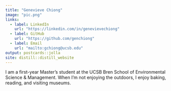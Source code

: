 ```yaml
---
title: "Genevieve Chiong"
image: "pic.png"
links:
  - label: LinkedIn
    url: "https://linkedin.com/in/genevievechiong"
  - label: GitHub
    url: "https://github.com/genchiong"
  - label: Email
    url: "mailto:gchiong@ucsb.edu"
output: postcards::jolla
site: distill::distill_website
---
```

 
I am a first-year Master's student at the UCSB Bren School of Environmental Science & Management. When I'm not enjoying the outdoors, I enjoy baking, reading, and visiting museums. 

